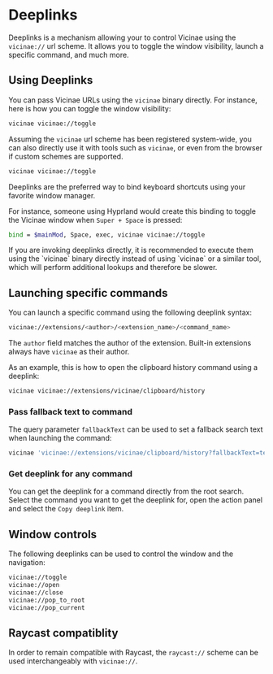 # Deeplinks

Deeplinks is a mechanism allowing your to control Vicinae using the `vicinae://` url scheme. It allows you to toggle the window visibility, launch a specific command, and much more.

## Using Deeplinks

You can pass Vicinae URLs using the `vicinae` binary directly. For instance, here is how you can toggle the window visibility:

```bash
vicinae vicinae://toggle
```

Assuming the `vicinae` url scheme has been registered system-wide, you can also directly use it with tools such as `vicinae`, or even from the browser if custom schemes are supported.

```bash
vicinae vicinae://toggle
```

Deeplinks are the preferred way to bind keyboard shortcuts using your favorite window manager.

For instance, someone using Hyprland would create this binding to toggle the Vicinae window when `Super + Space` is pressed:

```bash
bind = $mainMod, Space, exec, vicinae vicinae://toggle
```

<Note>
	If you are invoking deeplinks directly, it is recommended to execute them using the `vicinae` binary directly instead of using `vicinae` or a similar tool, which will perform additional lookups and therefore be slower.
</Note>


## Launching specific commands

You can launch a specific command using the following deeplink syntax:

```bash
vicinae://extensions/<author>/<extension_name>/<command_name>
```

The `author` field matches the author of the extension. Built-in extensions always have `vicinae` as their author. 

As an example, this is how to open the clipboard history command using a deeplink:

```bash
vicinae vicinae://extensions/vicinae/clipboard/history
```

### Pass fallback text to command

The query parameter `fallbackText` can be used to set a fallback search text when launching the command:

```bash
vicinae 'vicinae://extensions/vicinae/clipboard/history?fallbackText=text'
```


### Get deeplink for any command

You can get the deeplink for a command directly from the root search. Select the command you want to get the deeplink for, open the action panel and select the `Copy deeplink` item.

## Window controls

The following deeplinks can be used to control the window and the navigation:

```bash
vicinae://toggle
vicinae://open
vicinae://close
vicinae://pop_to_root
vicinae://pop_current
```



## Raycast compatiblity

In order to remain compatible with Raycast, the `raycast://` scheme can be used interchangeably with `vicinae://`.
